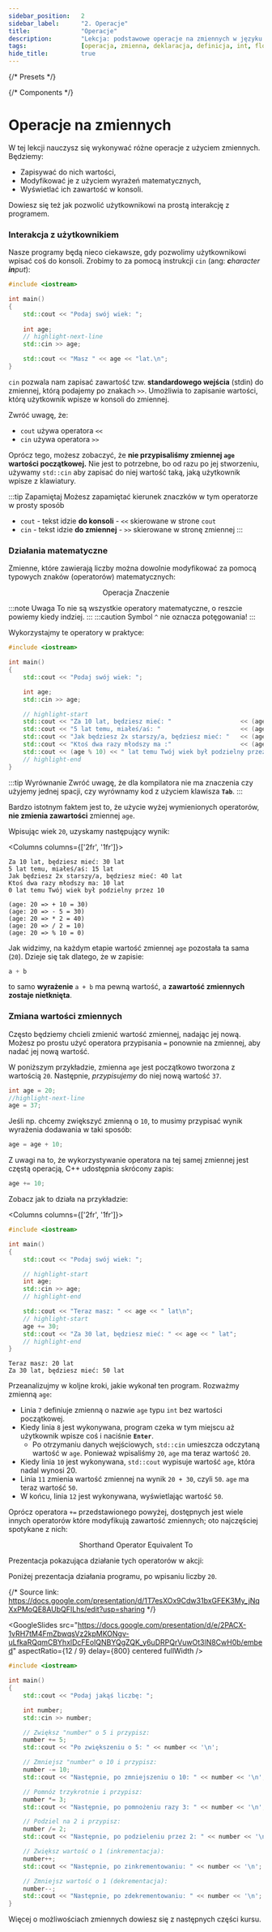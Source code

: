 ```yaml
---
sidebar_position:	2
sidebar_label:		"2. Operacje"
title:				"Operacje"
description:		"Lekcja: podstawowe operacje na zmiennych w języku C++"
tags:				[operacja, zmienna, deklaracja, definicja, int, float, char]
hide_title:			true
---
```


{/* Presets */}

{/* Components */}


# Operacje na zmiennych

W tej lekcji nauczysz się wykonywać różne operacje z użyciem zmiennych. Będziemy:
- Zapisywać do nich wartości,
- Modyfikować je z użyciem wyrażeń matematycznych,
- Wyświetlać ich zawartość w konsoli.

Dowiesz się też jak pozwolić użytkownikowi na prostą interakcję z programem.

### Interakcja z użytkownikiem

Nasze programy będą nieco ciekawsze, gdy pozwolimy użytkownikowi wpisać coś do konsoli.
Zrobimy to za pomocą instrukcji `cin` (ang: _**c**haracter **in**put_):

```cpp
#include <iostream>

int main()
{
	std::cout << "Podaj swój wiek: ";
	
	int age;
	// highlight-next-line
	std::cin >> age;

	std::cout << "Masz " << age << "lat.\n";
}
```

`cin` pozwala nam zapisać zawartość tzw. **standardowego wejścia** (stdin)
do zmiennej, którą podajemy po znakach `>>`.
Umożliwia to zapisanie wartości, którą użytkownik wpisze w konsoli do zmiennej.

Zwróć uwagę, że:
- `cout` używa operatora `<<`
- `cin` używa operatora `>>`

Oprócz tego, możesz zobaczyć, że **nie przypisaliśmy zmiennej `age` wartości początkowej.**
Nie jest to potrzebne, bo od razu po jej stworzeniu, używamy `std::cin` aby zapisać
do niej wartość taką, jaką użytkownik wpisze z klawiatury.

:::tip Zapamiętaj
Możesz zapamiętać kierunek znaczków w tym operatorze w prosty sposób
- `cout` - tekst idzie **do konsoli** - `<<` skierowane w strone `cout`
- `cin` - tekst idzie **do zmiennej** - `>>` skierowane w stronę zmiennej
:::

### Działania matematyczne

Zmienne, które zawierają liczby można dowolnie modyfikować
za pomocą typowych znaków (operatorów) matematycznych:

<center>
	<SymbolTable noTraits>
		<tr>
			<th>Operacja</th>
			<th>Znaczenie</th>
		</tr>
		<Symbol name="a + b" desc="Dodaje a i b" />
		<Symbol name="a - b" desc="Odejmuje b od a" />
		<Symbol name="a * b" desc="Mnoży a i b" />
		<Symbol name="a / b" desc="Dzieli a przez b" />
		<Symbol name="a % b" desc="Reszta z dzielenia a przez b" />
	</SymbolTable>
</center>

:::note Uwaga
To nie są wszystkie operatory matematyczne, o reszcie powiemy
kiedy indziej.
:::
:::caution
Symbol `^` nie oznacza potęgowania!
:::

Wykorzystajmy te operatory w praktyce:

```cpp
#include <iostream>

int main()
{
	std::cout << "Podaj swój wiek: ";

	int age;
	std::cin >> age;

	// highlight-start
	std::cout << "Za 10 lat, będziesz mieć: "					<< (age + 10)	<< " lat\n";
	std::cout << "5 lat temu, miałeś/aś: "						<< (age - 5)	<< " lat\n";
	std::cout << "Jak będziesz 2x starszy/a, będziesz mieć: "	<< (age * 2)	<< " lat\n";
	std::cout << "Ktoś dwa razy młodszy ma :"					<< (age / 2)	<< " lat\n";
	std::cout << (age % 10) << " lat temu Twój wiek był podzielny przez 10";
	// highlight-end
}
```

:::tip Wyrównanie
Zwróć uwagę, że dla kompilatora nie ma znaczenia czy użyjemy jednej spacji, czy wyrównamy kod
z użyciem klawisza **`Tab`**.
:::

Bardzo istotnym faktem jest to, że użycie wyżej wymienionych operatorów,
**nie zmienia zawartości** zmiennej `age`.

Wpisując wiek `20`, uzyskamy następujący wynik:

<Columns columns={['2fr', '1fr']}>
<div>

```plaintext title="Konsola"
Za 10 lat, będziesz mieć: 30 lat
5 lat temu, miałeś/aś: 15 lat
Jak będziesz 2x starszy/a, będziesz mieć: 40 lat
Ktoś dwa razy młodszy ma: 10 lat
0 lat temu Twój wiek był podzielny przez 10
```

</div>

<div>

```plaintext title="Opis"
(age: 20 => + 10 = 30)
(age: 20 => - 5 = 30)
(age: 20 => * 2 = 40)
(age: 20 => / 2 = 10)
(age: 20 => % 10 = 0)
```

</div>
</Columns>


Jak widzimy, na każdym etapie wartość zmiennej `age` pozostała ta sama (`20`).
Dzieje się tak dlatego, że w zapisie:
```cpp
a + b
```

to samo **wyrażenie** `a + b` ma pewną wartość, a **zawartość zmiennych zostaje nietknięta**.

### Zmiana wartości zmiennych

Często będziemy chcieli zmienić wartość zmiennej, nadając jej nową.
Możesz po prostu użyć operatora przypisania `=` ponownie na zmiennej, aby nadać jej nową wartość.

W poniższym przykładzie, zmienna `age` jest początkowo tworzona z wartością `20`.
Następnie, *przypisujemy* do niej nową wartość `37`.

```cpp
int age = 20;
//highlight-next-line
age = 37;
```

Jeśli np. chcemy zwiększyć zmienną o `10`, to musimy przypisać wynik
wyrażenia dodawania w taki sposób:

```cpp
age = age + 10;
```

Z uwagi na to, że wykorzystywanie operatora na tej samej zmiennej jest częstą operacją, C++ udostępnia skrócony zapis:

```cpp
age += 10;
```

Zobacz jak to działa na przykładzie:

<Columns columns={['2fr', '1fr']}>
<div>

<CustomCodeBlock>

```cpp title="🔹 main.cpp" showLineNumbers
#include <iostream>

int main()
{
	std::cout << "Podaj swój wiek: ";

	// highlight-start
	int age;
	std::cin >> age;
	// highlight-end

	std::cout << "Teraz masz: " << age << " lat\n";
	// highlight-start
	age += 30;
	std::cout << "Za 30 lat, będziesz mieć: " << age << " lat";
	// highlight-end
}
```

</CustomCodeBlock>

</div>

<div>

```plaintext title="Wynik"
Teraz masz: 20 lat
Za 30 lat, będziesz mieć: 50 lat
```

</div>
</Columns>

Przeanalizujmy w koljne kroki, jakie wykonał ten program. Rozważmy zmienną `age`:

- Linia `7` definiuje zmienną o nazwie `age` typu `int` bez wartości początkowej.
- Kiedy linia `8` jest wykonywana, program czeka w tym miejscu aż użytkownik wpisze coś i naciśnie **`Enter`**.
	- Po otrzymaniu danych wejściowych, `std::cin` umieszcza odczytaną wartość w `age`. Ponieważ wpisaliśmy `20`, `age` ma teraz wartość `20`.
- Kiedy linia `10` jest wykonywana, `std::cout` wypisuje wartość `age`, która nadal wynosi 20.
- Linia `11` zmienia wartość zmiennej na wynik `20 + 30`, czyli `50`. `age` ma teraz wartość `50`.
- W końcu, linia `12` jest wykonywana, wyświetlając wartość `50`.

Oprócz operatora `+=` przedstawionego powyżej, dostępnych jest wiele innych operatorów
które modyfikują zawartość zmiennych; oto najczęściej spotykane z nich:

<center>
	<SymbolTable noTraits>
		<tr>
			<th>Shorthand Operator</th>
			<th>Equivalent To</th>
		</tr>
		<Symbol name="a += b" desc="a = a + b" />
		<Symbol name="a -= b" desc="a = a - b" />
		<Symbol name="a *= b" desc="a = a * b" />
		<Symbol name="a /= b" desc="a = a / b" />
	</SymbolTable>
</center>

Prezentacja pokazująca działanie tych operatorów w akcji:

<Tabs>
<TabItem value="presentation" label="🖼 Prezentacja" default>

Poniżej prezentacja działania programu, po wpisaniu liczby `20`.

{/* Source link: https://docs.google.com/presentation/d/1T7esXOx9Cdw31bxGFEK3My_jNqXxPMoQE8AUbQFILhs/edit?usp=sharing */}

<GoogleSlides
		src="https://docs.google.com/presentation/d/e/2PACX-1vRH7tM4FmZbwqsVz2kpMKONgv-uLfkaRQqmCBYhxlDcFEoIQNBYQgZQK_y6uDRPQrVuwOt3lN8CwH0b/embed"
		aspectRatio={12 / 9}
		delay={800}
		centered
		fullWidth
	/>

</TabItem>

<TabItem value="code" label="Kod">
<CustomCodeBlock maxLines={25} resizable>

```cpp title="🔹 main.cpp" showLineNumbers
#include <iostream>

int main()
{
	std::cout << "Podaj jakąś liczbę: ";

	int number;
	std::cin >> number;

	// Zwiększ "number" o 5 i przypisz:
	number += 5;
	std::cout << "Po zwiększeniu o 5: " << number << '\n';

	// Zmniejsz "number" o 10 i przypisz:
	number -= 10;
	std::cout << "Następnie, po zmniejszeniu o 10: " << number << '\n';

	// Pomnóz trzykrotnie i przypisz:
	number *= 3;
	std::cout << "Następnie, po pomnożeniu razy 3: " << number << '\n';

	// Podziel na 2 i przypisz:
	number /= 2;
	std::cout << "Następnie, po podzieleniu przez 2: " << number << '\n';

	// Zwiększ wartość o 1 (inkrementacja):
	number++;
	std::cout << "Następnie, po zinkrementowaniu: " << number << '\n';

	// Zmniejsz wartość o 1 (dekrementacja):
	number--;
	std::cout << "Następnie, po zdekrementowaniu: " << number << '\n';
}
```

</CustomCodeBlock>
</TabItem>

</Tabs>

Więcej o możliwościach zmiennych dowiesz się z następnych części kursu.

